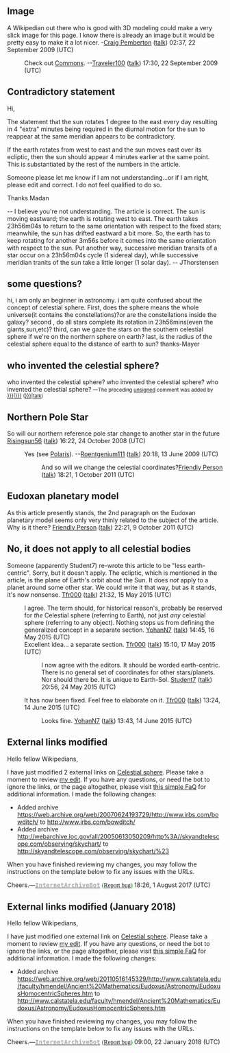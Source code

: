 {{talkheader}}
{{Vital article|level=4|topic=Science|class=Start|subpage=Physics}}
{{WPAstronomy|class=start|importance=Top}}

==Image==
{{reqphoto|astronomical bodies}}
A Wikipedian out there who is good with 3D modeling could make a very slick image for this page. I know there is already an image but it would be pretty easy to make it a lot nicer. -[[User:Craig Pemberton|Craig Pemberton]] ([[User talk:Craig Pemberton|talk]]) 02:37, 22 September 2009 (UTC)
: Check out [http://commons.wikimedia.org/w/index.php?title=Special%3ASearch&redirs=0&search=Celestial+sphere&fulltext=Search&ns0=1&ns6=1&ns12=1&ns14=1 Commons]. --[[User:Traveler100|Traveler100]] ([[User talk:Traveler100|talk]]) 17:30, 22 September 2009 (UTC)

==Contradictory statement==
Hi,

The statement that the sun rotates 1 degree to the east every day resulting in 4 "extra" minutes being required in the diurnal motion for the sun to reappear at the same meridian appears to be contradictory.

If the earth rotates from west to east and the sun moves east over its ecliptic, then the sun should appear 4 minutes earlier at the same point. This is substantiated by the rest of the numbers in the article.

Someone please let me know if I am not understanding...or if I am right, please edit and correct. I do not feel qualified to do so.

Thanks
Madan

-- I believe you're not understanding.  The article is correct.  The sun is moving eastward; the earth is rotating west to east.  The earth takes 23h56m04s to return to the same orientation with respect to the fixed stars; meanwhile, the sun has drifted eastward a bit more.  So, the earth has to keep rotating for another 3m56s before it comes into the same orientation with respect to the sun.  Put another way, successive meridian transits of a star occur on a 23h56m04s cycle (1 sidereal day), while successive meridian tranits of the sun take a little longer (1 solar day). -- JThorstensen

== some questions? ==

hi, i am only an beginner in astronomy. i am quite confused about the concept of celestial sphere. First, does the sphere means the whole universe(it contains the constellations)?or are the constellations inside the galaxy?
second , do all stars complete its rotation in 23h56mins(even the giants,sun,etc)?
third, can we gaze the stars on the southern celestial sphere if we're on the northern sphere on earth?
last, is the radius of the celestial sphere equal to the distance of earth to sun?
thanks-Mayer

== who invented the celestial sphere? ==

who invented the celestial sphere?
who invented the celestial sphere?
who invented the celestial sphere?  <small>—The preceding [[Wikipedia:Signatures|unsigned]] comment was added by [[Special:Contributions/{{{IP|{{{User|124.181.125.145}}}}}}|{{{IP|{{{User|124.181.125.145}}}}}}]] ([[User talk:{{{IP|{{{User|124.181.125.145}}}}}}|talk]]) {{{Time|08:39:22, August 19, 2007 (UTC)}}}</small><!-- Template:UnsignedIP --> <!--Autosigned by SineBot-->

== Northern Pole Star ==

So will our northern reference pole star change to another star in the future [[User:Risingsun56|Risingsun56]] ([[User talk:Risingsun56|talk]]) 16:22, 24 October 2008 (UTC)
: Yes (see [[Polaris]]). --[[User:Roentgenium111|Roentgenium111]] ([[User talk:Roentgenium111|talk]]) 20:18, 13 June 2009 (UTC)
:: And so will we change the celestial coordinates?[[User:Friendly person|Friendly Person]] ([[User talk:Friendly person|talk]]) 18:21, 1 October 2011 (UTC)

== Eudoxan planetary model ==

As this article presently stands, the 2nd paragraph on the Eudoxan planetary model seems only very thinly related to the subject of the article. Why is it there? [[User:Friendly person|Friendly Person]] ([[User talk:Friendly person|talk]]) 22:21, 9 October 2011 (UTC)

== No, it does not apply to all celestial bodies ==

Someone (apparently Student7) re-wrote this article to be "less earth-centric". Sorry, but it doesn't apply. The ecliptic, which is mentioned in the article, is the plane of Earth's orbit about the Sun. It does ''not'' apply to a planet around some other star. We could write it that way, but as it stands, it's now nonsense. [[User:Tfr000|Tfr000]] ([[User talk:Tfr000|talk]]) 21:32, 15 May 2015 (UTC)

:I agree. The term should, for historical reason's, probably be reserved for ''the'' Celestial sphere (referring to Earth), not just ''any'' celestial sphere (referring to any object). Nothing stops us from defining the generalized concept in a separate section. [[User:YohanN7|YohanN7]] ([[User talk:YohanN7|talk]]) 14:45, 16 May 2015 (UTC)
:Excellent idea... a separate section. [[User:Tfr000|Tfr000]] ([[User talk:Tfr000|talk]]) 15:10, 17 May 2015 (UTC)
::I now agree with the editors. It should be worded earth-centric. There is no general set of coordinates for other stars/planets. Nor should there be. It is unique to Earth-Sol. [[User:Student7|Student7]] ([[User talk:Student7|talk]]) 20:56, 24 May 2015 (UTC)
:It has now been fixed. Feel free to elaborate on it. [[User:Tfr000|Tfr000]] ([[User talk:Tfr000|talk]]) 13:24, 14 June 2015 (UTC)
::Looks fine. [[User:YohanN7|YohanN7]] ([[User talk:YohanN7|talk]]) 13:43, 14 June 2015 (UTC)

== External links modified ==

Hello fellow Wikipedians,

I have just modified 2 external links on [[Celestial sphere]]. Please take a moment to review [https://en.wikipedia.org/w/index.php?diff=prev&oldid=793432220 my edit]. If you have any questions, or need the bot to ignore the links, or the page altogether, please visit [[User:Cyberpower678/FaQs#InternetArchiveBot|this simple FaQ]] for additional information. I made the following changes:
*Added archive https://web.archive.org/web/20070624193729/http://www.irbs.com/bowditch/ to http://www.irbs.com/bowditch/
*Added archive http://webarchive.loc.gov/all/20050613050209/http%3A//skyandtelescope.com/observing/skychart/ to http://skyandtelescope.com/observing/skychart/%23

When you have finished reviewing my changes, you may follow the instructions on the template below to fix any issues with the URLs.

{{sourcecheck|checked=false|needhelp=}}

Cheers.—[[User:InternetArchiveBot|'''<span style="color:darkgrey;font-family:monospace">InternetArchiveBot</span>''']] <span style="color:green;font-family:Rockwell">([[User talk:InternetArchiveBot|Report bug]])</span> 18:26, 1 August 2017 (UTC)

== External links modified (January 2018) ==

Hello fellow Wikipedians,

I have just modified one external link on [[Celestial sphere]]. Please take a moment to review [[special:diff/821734690|my edit]]. If you have any questions, or need the bot to ignore the links, or the page altogether, please visit [[User:Cyberpower678/FaQs#InternetArchiveBot|this simple FaQ]] for additional information. I made the following changes:
*Added archive https://web.archive.org/web/20110516145329/http://www.calstatela.edu/faculty/hmendel/Ancient%20Mathematics/Eudoxus/Astronomy/EudoxusHomocentricSpheres.htm to http://www.calstatela.edu/faculty/hmendel/Ancient%20Mathematics/Eudoxus/Astronomy/EudoxusHomocentricSpheres.htm

When you have finished reviewing my changes, you may follow the instructions on the template below to fix any issues with the URLs.

{{sourcecheck|checked=false|needhelp=}}

Cheers.—[[User:InternetArchiveBot|'''<span style="color:darkgrey;font-family:monospace">InternetArchiveBot</span>''']] <span style="color:green;font-family:Rockwell">([[User talk:InternetArchiveBot|Report bug]])</span> 09:00, 22 January 2018 (UTC)
